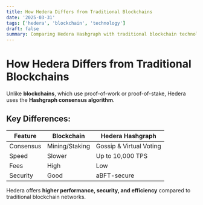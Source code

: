 ```yaml
---
title: How Hedera Differs from Traditional Blockchains
date: '2025-03-31'
tags: ['hedera', 'blockchain', 'technology']
draft: false
summary: Comparing Hedera Hashgraph with traditional blockchain technology.
---
```


# How Hedera Differs from Traditional Blockchains

Unlike **blockchains**, which use proof-of-work or proof-of-stake, Hedera uses the **Hashgraph consensus algorithm**.

## Key Differences:

| Feature   | Blockchain     | Hedera Hashgraph        |
| --------- | -------------- | ----------------------- |
| Consensus | Mining/Staking | Gossip & Virtual Voting |
| Speed     | Slower         | Up to 10,000 TPS        |
| Fees      | High           | Low                     |
| Security  | Good           | aBFT-secure             |

Hedera offers **higher performance, security, and efficiency** compared to traditional blockchain networks.
